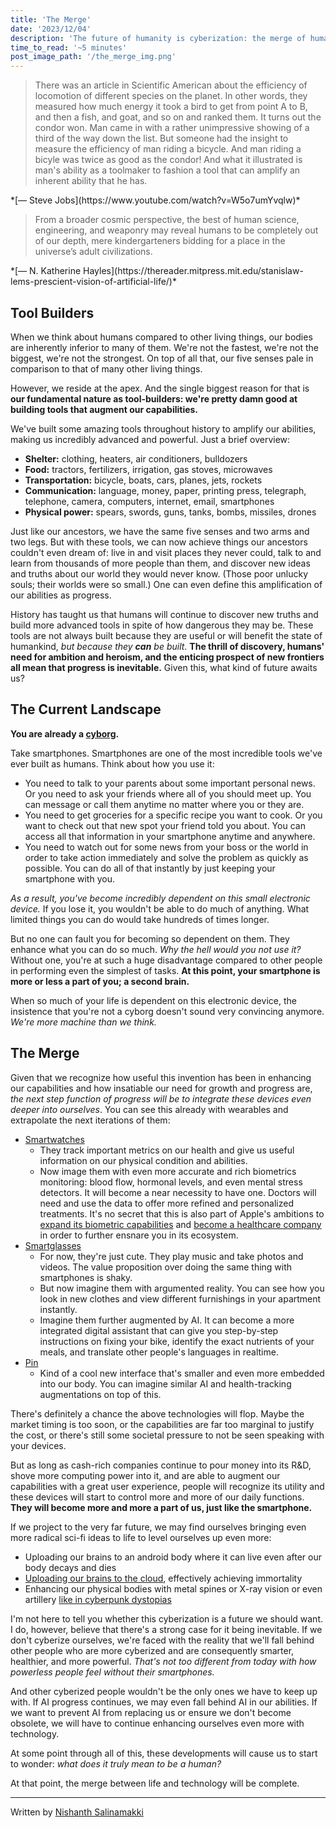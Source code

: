 ```yaml
---
title: 'The Merge'
date: '2023/12/04'
description: 'The future of humanity is cyberization: the merge of humans and technology.'
time_to_read: '~5 minutes'
post_image_path: '/the_merge_img.png'
---
```


> There was an article in Scientific American about the efficiency of locomotion of different species on the planet.
In other words, they measured how much energy it took a bird to get from point A to B, and then a fish, and goat, and so on and ranked them.
It turns out the condor won. Man came in with a rather unimpressive showing of a third of the way down the list.
But someone had the insight to measure the efficiency of man riding a bicycle.
And man riding a bicyle was twice as good as the condor! And what it illustrated is man's ability as a toolmaker to fashion a tool that can amplify an inherent ability that he has.
<div className="text-right font-bold mt-0">
  *[— Steve Jobs](https://www.youtube.com/watch?v=W5o7umYvqlw)*
</div>

> From a broader cosmic perspective, the best of human science, engineering, and weaponry may reveal humans to be completely out of our depth,
mere kindergarteners bidding for a place in the universe’s adult civilizations.
<div className="text-right font-bold mt-0">
  *[— N. Katherine Hayles](https://thereader.mitpress.mit.edu/stanislaw-lems-prescient-vision-of-artificial-life/)*
</div>

## Tool Builders

When we think about humans compared to other living things, our bodies are inherently inferior to many of them.
We're not the fastest, we're not the biggest, we're not the strongest. On top of all that, our five senses pale in comparison to that of many other living things.

However, we reside at the apex. And the single biggest reason for that is **our fundamental nature as tool-builders:
we're pretty damn good at building tools that augment our capabilities.**

We've built some amazing tools throughout history to amplify our abilities, making us incredibly advanced and powerful. Just a brief overview:
  * **Shelter:** clothing, heaters, air conditioners, bulldozers
  * **Food:** tractors, fertilizers, irrigation, gas stoves, microwaves
  * **Transportation:** bicycle, boats, cars, planes, jets, rockets
  * **Communication:** language, money, paper, printing press, telegraph, telephone, camera, computers, internet, email, smartphones
  * **Physical power:** spears, swords, guns, tanks, bombs, missiles, drones

Just like our ancestors, we have the same five senses and two arms and two legs.
But with these tools, we can now achieve things our ancestors couldn't even dream of: live in and visit places they never could,
talk to and learn from thousands of more people than them, and discover new ideas and truths about our world they would never know.
(Those poor unlucky souls; their worlds were so small.)
One can even define this amplification of our abilities as progress.

History has taught us that humans will continue to discover new truths and build more advanced tools in spite of how dangerous they may be.
These tools are not always built because they are useful or will benefit the state of humankind, *but because they **can** be built*.
**The thrill of discovery, humans' need for ambition and heroism, and the enticing prospect of new frontiers all mean that progress is inevitable.**
Given this, what kind of future awaits us?

## The Current Landscape

**You are already a [cyborg](https://en.wikipedia.org/wiki/Cyborg).**

Take smartphones. Smartphones are one of the most incredible tools we've ever built as humans. Think about how you use it:
* You need to talk to your parents about some important personal news. Or you need to ask your friends where all of you should meet up.
You can message or call them anytime no matter where you or they are.
* You need to get groceries for a specific recipe you want to cook. Or you want to check out that new spot your friend told you about.
You can access all that information in your smartphone anytime and anywhere.
* You need to watch out for some news from your boss or the world in order to take action immediately and solve the problem as quickly as possible.
You can do all of that instantly by just keeping your smartphone with you.

*As a result, you've become incredibly dependent on this small electronic device.*
If you lose it, you wouldn't be able to do much of anything. What limited things you can do would take hundreds of times longer.

But no one can fault you for becoming so dependent on them. They enhance what you can do so much. *Why the hell would you not use it?*
Without one, you're at such a huge disadvantage compared to other people in performing even the simplest of tasks.
**At this point, your smartphone is more or less a part of you; a second brain.**

When so much of your life is dependent on this electronic device, the insistence that you're not a cyborg doesn't sound very convincing anymore.
*We're more machine than we think.*

## The Merge

Given that we recognize how useful this invention has been in enhancing our capabilities and how insatiable our need for growth and progress are,
*the next step function of progress will be to integrate these devices even deeper into ourselves*.
You can see this already with wearables and extrapolate the next iterations of them:
* [Smartwatches](https://www.apple.com/watch/)
  * They track important metrics on our health and give us useful information on our physical condition and abilities.
  * Now image them with even more accurate and rich biometrics monitoring: blood flow, hormonal levels, and even mental stress detectors.
  It will become a near necessity to have one. Doctors will need and use the data to offer more refined and personalized treatments.
  It's no secret that this is also part of Apple's ambitions to [expand its biometric capabilities](https://www.patentlyapple.com/biometrics/) and [become a healthcare company](https://archive.ph/JOmTG) in order to further ensnare you in its ecosystem.
* [Smartglasses](https://www.meta.com/smart-glasses/)
  * For now, they're just cute. They play music and take photos and videos. The value proposition over doing the same thing with smartphones is shaky.
  * But now imagine them with argumented reality. You can see how you look in new clothes and view different furnishings in your apartment instantly.
  * Imagine them further augmented by AI. It can become a more integrated digital assistant that can
  give you step-by-step instructions on fixing your bike, identify the exact nutrients of your meals, and translate other people's languages in realtime.
* [Pin](https://hu.ma.ne/aipin)
  * Kind of a cool new interface that's smaller and even more embedded into our body. You can imagine similar AI and health-tracking augmentations on top of this.

There's definitely a chance the above technologies will flop. Maybe the market timing is too soon,
or the capabilities are far too marginal to justify the cost, or there's still some societal pressure to not be seen speaking with your devices.

But as long as cash-rich companies continue to pour money into its R&D, shove more computing power into it, and are able to augment our capabilities
with a great user experience, people will recognize its utility and these devices will start to control more and more of our daily functions.
**They will become more and more a part of us, just like the smartphone.**

If we project to the very far future, we may find ourselves bringing even more radical sci-fi ideas to life to level ourselves up even more:
* Uploading our brains to an android body where it can live even after our body decays and dies
* [Uploading our brains to the cloud](https://en.wikipedia.org/wiki/Pantheon_(TV_series)), effectively achieving immortality
* Enhancing our physical bodies with metal spines or X-ray vision or even artillery [like in cyberpunk dystopias](https://en.wikipedia.org/wiki/Cyberpunk_2077)

I'm not here to tell you whether this cyberization is a future we should want. I do, however, believe that there's a strong case for it being inevitable.
If we don't cyberize ourselves, we're faced with the reality that we'll fall behind other people who are more cyberized and are consequently smarter, healthier, and more powerful.
*That's not too different from today with how powerless people feel without their smartphones.*

And other cyberized people wouldn't be the only ones we have to keep up with. If AI progress continues, we may even fall behind AI in our abilities.
If we want to prevent AI from replacing us or ensure we don't become obsolete, we will have to continue enhancing ourselves even more with technology.

At some point through all of this, these developments will cause us to start to wonder: *what does it truly mean to be a human?*

At that point, the merge between life and technology will be complete.

<hr class="my-6 border-gray-200 sm:mx-auto dark:border-gray-700 lg:my-8" />
<span class="block italic text-sm text-gray-500 sm:text-center dark:text-gray-400 my-6">Written by <a href="https://nsalina.com" class="hover:underline">Nishanth Salinamakki</a></span>
